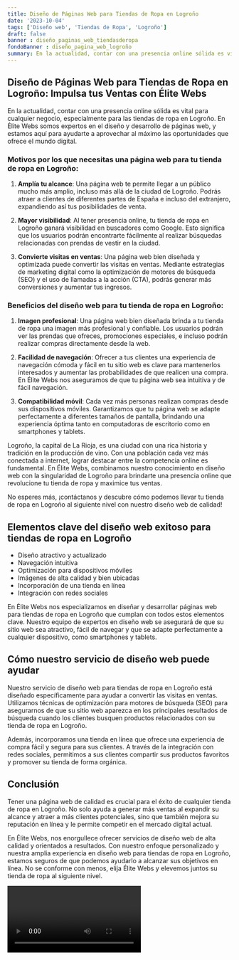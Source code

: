 ```yaml
---
title: Diseño de Páginas Web para Tiendas de Ropa en Logroño
date: '2023-10-04'
tags: ['Diseño web', 'Tiendas de Ropa', 'Logroño']
draft: false
banner : diseño_paginas_web_tiendasderopa
fondoBanner : diseño_pagina_web_logroño
summary: En la actualidad, contar con una presencia online sólida es vital para cualquier negocio, especialmente para las tiendas de ropa en Logroño. En Élite Webs somos expertos en el diseño y desarrollo de páginas web, y estamos aquí para ayudarte a aprovechar al máximo las oportunidades que ofrece el mundo digital.
---
```


## Diseño de Páginas Web para Tiendas de Ropa en Logroño: Impulsa tus Ventas con Élite Webs

En la actualidad, contar con una presencia online sólida es vital para cualquier negocio, especialmente para las tiendas de ropa en Logroño. En Élite Webs somos expertos en el diseño y desarrollo de páginas web, y estamos aquí para ayudarte a aprovechar al máximo las oportunidades que ofrece el mundo digital.

### Motivos por los que necesitas una página web para tu tienda de ropa en Logroño:

1. **Amplía tu alcance**: Una página web te permite llegar a un público mucho más amplio, incluso más allá de la ciudad de Logroño. Podrás atraer a clientes de diferentes partes de España e incluso del extranjero, expandiendo así tus posibilidades de venta.

2. **Mayor visibilidad**: Al tener presencia online, tu tienda de ropa en Logroño ganará visibilidad en buscadores como Google. Esto significa que los usuarios podrán encontrarte fácilmente al realizar búsquedas relacionadas con prendas de vestir en la ciudad.

3. **Convierte visitas en ventas**: Una página web bien diseñada y optimizada puede convertir las visitas en ventas. Mediante estrategias de marketing digital como la optimización de motores de búsqueda (SEO) y el uso de llamadas a la acción (CTA), podrás generar más conversiones y aumentar tus ingresos.

### Beneficios del diseño web para tu tienda de ropa en Logroño:

1. **Imagen profesional**: Una página web bien diseñada brinda a tu tienda de ropa una imagen más profesional y confiable. Los usuarios podrán ver las prendas que ofreces, promociones especiales, e incluso podrán realizar compras directamente desde la web.

2. **Facilidad de navegación**: Ofrecer a tus clientes una experiencia de navegación cómoda y fácil en tu sitio web es clave para mantenerlos interesados y aumentar las probabilidades de que realicen una compra. En Élite Webs nos aseguramos de que tu página web sea intuitiva y de fácil navegación.

3. **Compatibilidad móvil**: Cada vez más personas realizan compras desde sus dispositivos móviles. Garantizamos que tu página web se adapte perfectamente a diferentes tamaños de pantalla, brindando una experiencia óptima tanto en computadoras de escritorio como en smartphones y tablets.

Logroño, la capital de La Rioja, es una ciudad con una rica historia y tradición en la producción de vino. Con una población cada vez más conectada a internet, lograr destacar entre la competencia online es fundamental. En Élite Webs, combinamos nuestro conocimiento en diseño web con la singularidad de Logroño para brindarte una presencia online que revolucione tu tienda de ropa y maximice tus ventas.

No esperes más, ¡contáctanos y descubre cómo podemos llevar tu tienda de ropa en Logroño al siguiente nivel con nuestro diseño web de calidad!

<GifSeo />

<Cta />

## Elementos clave del diseño web exitoso para tiendas de ropa en Logroño

- Diseño atractivo y actualizado
- Navegación intuitiva
- Optimización para dispositivos móviles
- Imágenes de alta calidad y bien ubicadas
- Incorporación de una tienda en línea
- Integración con redes sociales

En Élite Webs nos especializamos en diseñar y desarrollar páginas web para tiendas de ropa en Logroño que cumplan con todos estos elementos clave. Nuestro equipo de expertos en diseño web se asegurará de que su sitio web sea atractivo, fácil de navegar y que se adapte perfectamente a cualquier dispositivo, como smartphones y tablets.

## Cómo nuestro servicio de diseño web puede ayudar

Nuestro servicio de diseño web para tiendas de ropa en Logroño está diseñado específicamente para ayudar a convertir las visitas en ventas. Utilizamos técnicas de optimización para motores de búsqueda (SEO) para asegurarnos de que su sitio web aparezca en los principales resultados de búsqueda cuando los clientes busquen productos relacionados con su tienda de ropa en Logroño.

Además, incorporamos una tienda en línea que ofrece una experiencia de compra fácil y segura para sus clientes. A través de la integración con redes sociales, permitimos a sus clientes compartir sus productos favoritos y promover su tienda de forma orgánica.

## Conclusión

Tener una página web de calidad es crucial para el éxito de cualquier tienda de ropa en Logroño. No solo ayuda a generar más ventas al expandir su alcance y atraer a más clientes potenciales, sino que también mejora su reputación en línea y le permite competir en el mercado digital actual.

En Élite Webs, nos enorgullece ofrecer servicios de diseño web de alta calidad y orientados a resultados. Con nuestro enfoque personalizado y nuestra amplia experiencia en diseño web para tiendas de ropa en Logroño, estamos seguros de que podemos ayudarlo a alcanzar sus objetivos en línea. No se conforme con menos, elija Élite Webs y elevemos juntos su tienda de ropa al siguiente nivel.

<Video />

<CtaBot job='Tiendas de Ropa' city='Logroño'/>

<Gmaps query='Logroño+españa+maps' />